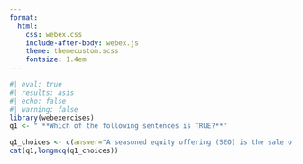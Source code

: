 ```yaml
---
format:
  html:
    css: webex.css
    include-after-body: webex.js
    theme: themecustom.scss
    fontsize: 1.4em
---
```


```r
#| eval: true
#| results: asis
#| echo: false
#| warning: false
library(webexercises)
q1 <- " **Which of the following sentences is TRUE?**"

q1_choices <- c(answer="A seasoned equity offering (SEO) is the sale of stock by a company that is already publicly traded.", "A cash offer occurs when new shares are offered only to existing shareholders.","A rights offer occurs when new shares are sold to investors at large.", "The stock price reaction to an SEO is positive on average.")
cat(q1,longmcq(q1_choices))
```
